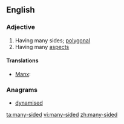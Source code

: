 ==English==

===Adjective===
{{en-adj|head=[[many]]-[[sided]]}}

# Having many sides; [[polygonal]]
# Having many [[aspect]]s

====Translations====
{{trans-top|having many sides}}
* [[Manx]]: {{t-|gv|yl-heuagh}}
{{trans-mid}}
{{trans-bottom}}

===Anagrams===
* [[dynamised#English|dynamised]]

[[ta:many-sided]]
[[vi:many-sided]]
[[zh:many-sided]]